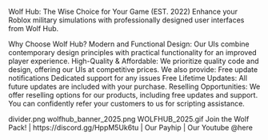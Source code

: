 Wolf Hub: The Wise Choice for Your Game (EST. 2022)
Enhance your Roblox military simulations with professionally 
designed user interfaces from Wolf Hub.

Why Choose Wolf Hub?
Modern and Functional Design: Our UIs combine contemporary design 
principles with practical functionality for an improved player experience.
High-Quality & Affordable: We prioritize quality code and design, offering 
our UIs at competitive prices. We also provide:
Free update notifications
Dedicated support for any issues
Free Lifetime Updates: All future updates are included with your purchase.
Reselling Opportunities: We offer reselling options for our products, including 
free updates and support. You can confidently refer your customers to us for scripting 
assistance.

divider.png
wolfhub_banner_2025.png
WOLFHUB_2025.gif
Join the Wolf Pack!
| https://discord.gg/HppM5Uk6tu  | Our Payhip |  Our Youtube
@here